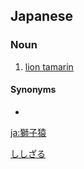 ==Japanese==
{{ja-kanjitab|し|し|さる|k3=ざる|r=y}}

===Noun===
{{ja-noun|ししざる|シシザル}}

# [[lion tamarin]]

====Synonyms====
* {{ja-r|ライオンタマリン}}

[[Category:ja:Monkeys|ししざる]]

[[ja:獅子猿]]
